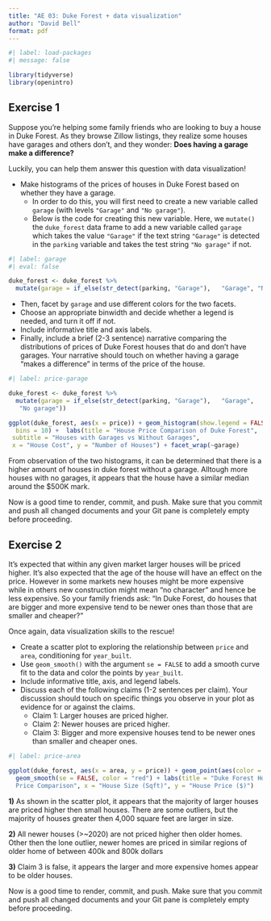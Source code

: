 ```yaml
---
title: "AE 03: Duke Forest + data visualization"
author: "David Bell"
format: pdf
---
```


```r
#| label: load-packages
#| message: false

library(tidyverse)
library(openintro)
```

## Exercise 1

Suppose you're helping some family friends who are looking to buy a house in Duke Forest. As they browse Zillow listings, they realize some houses have garages and others don't, and they wonder: **Does having a garage make a difference?**

Luckily, you can help them answer this question with data visualization!

-   Make histograms of the prices of houses in Duke Forest based on whether they have a garage.
    -   In order to do this, you will first need to create a new variable called `garage` (with levels `"Garage"` and `"No garage"`).
    -   Below is the code for creating this new variable. Here, we `mutate()` the `duke_forest` data frame to add a new variable called `garage` which takes the value `"Garage"` if the text string `"Garage"` is detected in the `parking` variable and takes the test string `"No garage"` if not.

```r
#| label: garage
#| eval: false

duke_forest <- duke_forest %>%
  mutate(garage = if_else(str_detect(parking, "Garage"),   "Garage", "No garage"))
```

-   Then, facet by `garage` and use different colors for the two facets.
-   Choose an appropriate binwidth and decide whether a legend is needed, and turn it off if not.
-   Include informative title and axis labels.
-   Finally, include a brief (2-3 sentence) narrative comparing the distributions of prices of Duke Forest houses that do and don't have garages. Your narrative should touch on whether having a garage "makes a difference" in terms of the price of the house.

```r
#| label: price-garage

duke_forest <- duke_forest %>%
  mutate(garage = if_else(str_detect(parking, "Garage"),   "Garage", 
   "No garage"))

ggplot(duke_forest, aes(x = price)) + geom_histogram(show.legend = FALSE, 
  bins = 10) +  labs(title = "House Price Comparison of Duke Forest", 
 subtitle = "Houses with Garages vs Without Garages", 
 x = "House Cost", y = "Number of Houses") + facet_wrap(~garage) 
```

From observation of the two histograms, it can be determined that there is a higher amount of houses in duke forest without a garage. Alltough more houses with no garages, it appears that the house have a similar median around the \$500K mark.

::: callout-important
Now is a good time to render, commit, and push. Make sure that you commit and push all changed documents and your Git pane is completely empty before proceeding.
:::

\newpage

## Exercise 2

It's expected that within any given market larger houses will be priced higher. It's also expected that the age of the house will have an effect on the price. However in some markets new houses might be more expensive while in others new construction might mean "no character" and hence be less expensive. So your family friends ask: "In Duke Forest, do houses that are bigger and more expensive tend to be newer ones than those that are smaller and cheaper?"

Once again, data visualization skills to the rescue!

-   Create a scatter plot to exploring the relationship between `price` and `area`, conditioning for `year_built`.
-   Use `geom_smooth()` with the argument `se = FALSE` to add a smooth curve fit to the data and color the points by `year_built`.
-   Include informative title, axis, and legend labels.
-   Discuss each of the following claims (1-2 sentences per claim). Your discussion should touch on specific things you observe in your plot as evidence for or against the claims.
    -   Claim 1: Larger houses are priced higher.
    -   Claim 2: Newer houses are priced higher.
    -   Claim 3: Bigger and more expensive houses tend to be newer ones than smaller and cheaper ones.

```r
#| label: price-area

ggplot(duke_forest, aes(x = area, y = price)) + geom_point(aes(color = year_built)) + 
  geom_smooth(se = FALSE, color = "red") + labs(title = "Duke Forest House Size and
  Price Comparison", x = "House Size (Sqft)", y = "House Price ($)")
```

**1)** As shown in the scatter plot, it appears that the majority of larger houses are priced higher then small houses. There are some outliers, but the majority of houses greater then 4,000 square feet are larger in size.

**2)** All newer houses (\>\~2020) are not priced higher then older homes. Other then the lone outlier, newer homes are priced in similar regions of older home of between 400k and 800k dollars

**3)** Claim 3 is false, it appears the larger and more expensive homes appear to be older houses.

::: callout-important
Now is a good time to render, commit, and push. Make sure that you commit and push all changed documents and your Git pane is completely empty before proceeding.
:::
